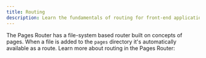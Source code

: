 ```yaml
---
title: Routing
description: Learn the fundamentals of routing for front-end applications with the Pages Router.
---
```


The Pages Router has a file-system based router built on concepts of pages. When a file is added to the `pages` directory it's automatically available as a route. Learn more about routing in the Pages Router:
